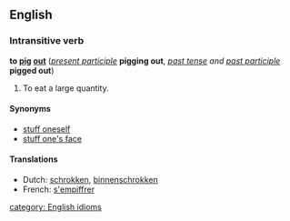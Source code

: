 ==English==
=== Intransitive verb ===
'''to [[pig]] [[out]]''' (''[[present participle]]'' '''pigging out''', ''[[past tense]] and [[past participle]]'' '''pigged out''')

#To eat a large quantity.

====Synonyms====
*[[stuff oneself]]
*[[stuff one's face]]

====Translations====
*Dutch: [[schrokken]], [[binnenschrokken]]
*French: [[s'empiffrer]]

[[category: English idioms]]